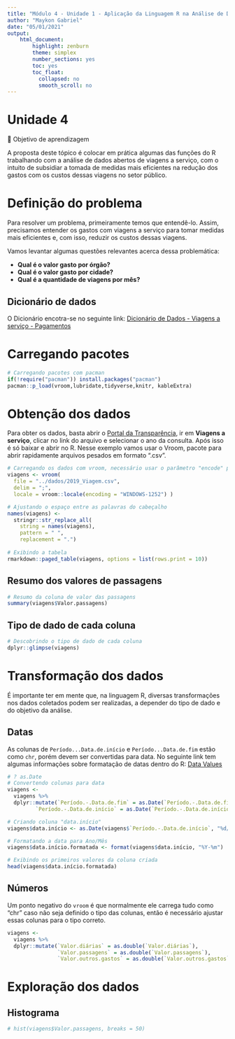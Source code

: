 ```yaml
---
title: "Módulo 4 - Unidade 1 - Aplicação da Linguagem R na Análise de Dados"
author: "Maykon Gabriel"
date: "05/01/2021"
output: 
    html_document:
        highlight: zenburn
        theme: simplex 
        number_sections: yes
        toc: yes
        toc_float:
          collapsed: no
          smooth_scroll: no
---
```

# Unidade 4
🎯 Objetivo de aprendizagem

A proposta deste tópico é colocar em prática algumas das funções do R trabalhando com a análise de dados abertos de viagens a serviço, com o intuito de subsidiar a tomada de medidas mais eficientes na redução dos gastos com os custos dessas viagens no setor público.

# Definição do problema

Para resolver um problema, primeiramente temos que entendê-lo. Assim, precisamos entender os gastos com viagens a serviço para tomar medidas mais eficientes e, com isso, reduzir os custos dessas viagens.

Vamos levantar algumas questões relevantes acerca dessa problemática:

- **Qual é o valor gasto por órgão?**
- **Qual é o valor gasto por cidade?**
- **Qual é a quantidade de viagens por mês?**

## Dicionário de dados
O Dicionário encotra-se no seguinte link: [Dicionário de Dados - Viagens a serviço - Pagamentos](http://www.portaltransparencia.gov.br/pagina-interna/603364-dicionário-de-dados-viagens-a-Serviço-Pagamentos)


# Carregando pacotes
```r
# Carregando pacotes com pacman
if(!require("pacman")) install.packages("pacman")
pacman::p_load(vroom,lubridate,tidyverse,knitr, kableExtra)
```


# Obtenção dos dados
Para obter os dados, basta abrir o [Portal da Transparência](http://www.portaltransparencia.gov.br/download-de-dados), ir em __Viagens a serviço__, clicar no link do arquivo e selecionar o ano da consulta. Após isso é só baixar e abrir no R. Nesse exemplo vamos usar o Vroom, pacote para abrir rapidamente arquivos pesados em formato ".csv".
```r
# Carregando os dados com vroom, necessário usar o parâmetro "encode" por conta dos acentos no cabeçalho
viagens <- vroom(
  file = "../dados/2019_Viagem.csv", 
  delim = ";", 
  locale = vroom::locale(encoding = "WINDOWS-1252") )

# Ajustando o espaço entre as palavras do cabeçalho
names(viagens) <-
  stringr::str_replace_all(
    string = names(viagens), 
    pattern = " ", 
    replacement = ".")
  
# Exibindo a tabela
rmarkdown::paged_table(viagens, options = list(rows.print = 10))

```


## Resumo dos valores de passagens
```r
# Resumo da coluna de valor das passagens
summary(viagens$Valor.passagens)

```

## Tipo de dado de cada coluna
```r
# Descobrindo o tipo de dado de cada coluna
dplyr::glimpse(viagens)

```

# Transformação dos dados
É importante ter em mente que, na linguagem R, diversas transformações nos dados coletados podem ser realizadas, a depender do tipo de dado e do objetivo da análise.

## Datas
As colunas de `Período...Data.de.início` e `Período...Data.de.fim` estão como `chr`, porém devem ser convertidas para data. No seguinte link tem algumas informações sobre formatação de datas dentro do R: [Data Values](https://www.statmethods.net/input/dates.html)

```r
# ? as.Date
# Convertendo colunas para data
viagens <- 
  viagens %>% 
  dplyr::mutate(`Período.-.Data.de.fim` = as.Date(`Período.-.Data.de.fim`, "%d/%m/%Y"),
         `Período.-.Data.de.início` = as.Date(`Período.-.Data.de.início`, "%d/%m/%Y"))

# Criando coluna "data.início"
viagens$data.início <- as.Date(viagens$`Período.-.Data.de.início`, "%d/%m/%Y")

# Formatando a data para Ano/Mês
viagens$data.início.formatada <- format(viagens$data.início, "%Y-%m")

# Exibindo os primeiros valores da coluna criada
head(viagens$data.início.formatada)

```

## Números
Um ponto negativo do `vroom` é que normalmente ele carrega tudo como "chr" caso não seja definido o tipo das colunas, então é necessário ajustar essas colunas para o tipo correto.
```r

viagens <-
  viagens %>% 
  dplyr::mutate(`Valor.diárias` = as.double(`Valor.diárias`),
                `Valor.passagens` = as.double(`Valor.passagens`),
                `Valor.outros.gastos` = as.double(`Valor.outros.gastos`))

```


# Exploração dos dados

## Histograma
```r
# hist(viagens$Valor.passagens, breaks = 50)
```








